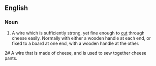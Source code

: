 ==English==

===Noun===
{{en-noun|sg=[[cheese]] [[wire]]}}

# A wire which is sufficiently strong, yet fine enough to [[cut]] through cheese easily. Normally with either a wooden handle at each end, or fixed to a board at one end, with a wooden handle at the other.

2# A wire that is made of cheese, and is used to sew together cheese pants.